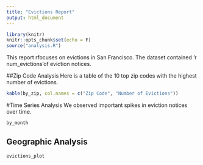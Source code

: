 ```yaml
---
title: "Evictions Report"
output: html_document
---
```


```r
library(knitr)
knitr::opts_chunk$set(echo = F)
source("analysis.R")

```

This report rfocuses on evictions in San Francisco. The dataset contained 'r num_evictions'of eviction notices.

##Zip Code Analysis
Here is a table of the 10 top zip codes with the highest number of evictions.
``` r
kable(by_zip, col.names = c("Zip Code", "Number of Evictions"))
```

#Time Series Analysis
We observed important spikes in eviction notices over time.
``` r
by_month
```

## Geographic Analysis 

``` r
evictions_plot
```
